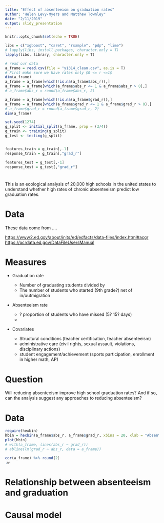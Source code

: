 ```yaml
---
title: "Effect of absenteeism on graduation rates"
author: "Helen Levy-Myers and Matthew Townley"
date: "2/11/2019"
output: slidy_presentation
---
```


```r
knitr::opts_chunk$set(echo = TRUE)
```


```r

libs = c("xgboost", "caret", "rsample", "pdp", "lime")
# lapply(libs, install.packages, character.only = T)
lapply(libs, library, character.only = T)

# read our data
a_frame = read.csv(file = "y1314_clean.csv", as.is = T)
# First make sure we have rates only $0 <= r <=1$
dim(a_frame)
a_frame = a_frame[which(!is.na(a_frame$abs_r)),]
a_frame = a_frame[which(a_frame$abs_r <= 1 & a_frame$abs_r > 0),]
# a_frame$abs_r = round(a_frame$abs_r, 2)

a_frame = a_frame[which(!is.na(a_frame$grad_r)),]
a_frame = a_frame[which(a_frame$grad_r <= 1 & a_frame$grad_r > 0),]
# a_frame$grad_r = round(a_frame$grad_r, 2)
dim(a_frame)

set.seed(1274)
g_split <- initial_split(a_frame, prop = (3/4))
g_train <- training(g_split)
g_test <- testing(g_split)


features_train = g_train[,-1]
response_train = g_train[,"grad_r"]

features_test = g_test[,-1]
response_test = g_test[,"grad_r"]

```

# 

This is an ecological analysis of 20,000 high schools in the united states to understand whether high rates of chronic absenteeism predict low graduation rates.

# Data

These data come from ....

<https://www2.ed.gov/about/inits/ed/edfacts/data-files/index.html#acgr>
<https://ocrdata.ed.gov/DataFileUsersManual>


# Measures

- Graduation rate
  - Number of graduating students divided by
  - The number of students who started (9th grade?) net of in/outmigration

- Absenteeism rate
  - ? proportion of students who have missed (5? 15? days)
  - 

- Covariates

  - Structural conditions (teacher certification, teacher absenteeism)
  - administrative care (civil rights, sexual assault, violations, disciplinary actions)
  - student engagement/achievement (sports participation, enrollment in higher math, AP)

# Question

Will reducing absenteeism improve high school graduation rates? And if so, can the analysis suggest any approaches to reducing absenteeism?

# Data

```r

require(hexbin)
hbin = hexbin(a_frame$abs_r, a_frame$grad_r, xbins = 20, xlab = "Absenteeism Rate", ylab = "Graduation Rate")
plot(hbin)
# with(a_frame, lines(abs_r ~ grad_r))
# abline(lm(grad_r ~ abs_r, data = a_frame))
```

```r
cor(a_frame) %>% round(2)
:w
```

# Relationship between absenteeism and graduation

# Causal model



